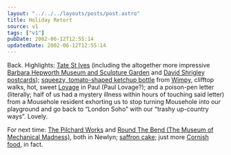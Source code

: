 ```yaml
---
layout: "../../../layouts/posts/post.astro"
title: Holiday Retort
source: v1
tags: ["v1"]
pubDate: 2002-06-12T12:55:14
updatedDate: 2002-06-12T12:55:14
---
```


Back. Highlights: [Tate St Ives][1] (including the altogether more impressive [Barbara Hepworth Museum and Sculpture Garden][2] and [David Shrigley postcards][3]); [squeezy, tomato-shaped ketchup bottle][4] from [Wimpy][5], clifftop walks, hot, sweet [Lovage][6] in Paul (Paul Lovage?); and a poison-pen letter (literally; half of us had a mystery illness within hours of touching said letter) from a Mousehole resident exhorting us to stop turning Mousehole into our playground and go back to &#8220;London Soho&#8221; with our &#8220;trashy up-country ways&#8221;. Lovely.

For next time: [The Pilchard Works][7] and [Round The Bend (The Museum of Mechanical Madness)][8], both in Newlyn; [saffron cake][9]; just more [Cornish food][10], in fact.

[1]: http://www.tate.org.uk/stives/ "Tate St Ives"
[2]: http://www.tate.org.uk/stives/hepworth.htm "Barbara Hepworth Museum and Sculpture Garden"
[3]: http://www.redstonepress.co.uk/terence/evilthoughts/index.htm "David Shrigley: Evil Thoughts"
[4]: /images/notes/holiday-retort.jpg "Image of a squeezy, tomato-shaped Wimpy ketchup bottle"
[5]: http://www.wimpyburger.co.uk/ "Wimpy Burgers UK, childhood-stylee"
[6]: http://www.recipesource.com/side-dishes/beverages/alcohol/01/rec0196.html
[7]: http://www.cata.co.uk/cata-guest/pilchard-works/pilchard-works.htm "The Pilchard Works, Newlyn"
[8]: http://www.golowan.com/rtb_1.htm "The Museum of Mechanical Madness, Newlyn"
[9]: http://www.greenchronicle.com/connies_cornish_kitchen/saffron_cake_recipe.htm "Saffron Cake recipe"
[10]: http://www.greenchronicle.com/connies_cornish_kitchen.htm "Cornish recipies"
